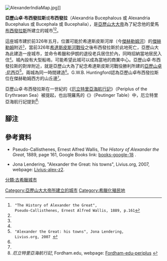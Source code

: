 [[File:AlexanderIndiaMap.jpg|thumb]]]]

'''亞歷山卓·布西發拉斯'''或'''布西發拉'''（Alexandria Bucephalous 或 Alexandria Bucephalus 或 Bucephala 或 Bucephalia），是[[亞歷山大大帝|亞歷山大大帝]]為了紀念他的愛馬[[布西發拉斯|布西發拉斯]]所建立的城市<ref name="HAG">
  "The History of Alexander the Great",
  Pseudo-Callisthenes, Ernest Alfred Wallis, 1889, p.161
</ref><ref name=Liv/>。

這座城市建於前326年五月，位置可能於希達斯皮斯河岸（今[[傑赫勒姆河|傑赫勒姆河]]）的[[傑赫勒姆|傑赫勒姆]]附近<small><ref name=Liv/></small>，當前326年[[希達斯皮斯河戰役|希達斯皮斯河戰役]]之後布西發拉斯於此地死亡，亞歷山大為此建造一座城市，並命令希臘和伊朗的退役老兵居住於內，同時招納當地居民入住<small><ref name=Liv/></small>。城內設有大型船塢，可能希望此城可以成為當地的商業中心。亞歷山卓·布西發拉斯的對岸附近，就是亞歷山大為了紀念希達斯皮斯河戰役勝利所建的[[尼西亞_(旁遮普)|亞歷山卓·尼西亞]]<ref name="Liv">
  "Alexander the Great: his towns", Jona Lendering,
  Livius.org, 2007 
</ref>。兩城為同一時間建造<small><ref name=Liv/></small>。G.W.B. Huntingford認為亞歷山卓布西發拉斯位在傑赫勒姆西方的山丘邊<small><ref name=Liv/></small>。

亞歷山卓·布西發拉斯在一世紀的《[[厄立特里亞海航行記|厄立特里亞海航行記]]》（Periplus of the Erythraean Sea）被提起，也出現羅馬的《{{link-en|波伊庭格地圖|Tabula Peutingeriana}}》（Peutinger Table）中，厄立特里亞海航行記提到<ref>''厄立特里亞海航行記'', Fordham.edu, webpage: [http://www.fordham.edu/halsall/ancient/periplus.html Fordham-edu-periplus] {{Wayback|url=http://www.fordham.edu/halsall/ancient/periplus.html |date=20140814160845 }}</ref>:

{{Cquote|在巴魯奇內陸居住許多部族，像是阿臘塔人（Arattii）、[[阿拉霍西亞|阿拉霍西亞]]人、[[健馱邏|健馱邏]]人和Poclais人，巴魯奇當地有座城市叫亞歷山卓·布西發拉斯。|厄立特里亞海航行記}}

==腳注==
{{reflist|colwidth=30em}}

==參考資料==
* Pseudo-Callisthenes, Ernest Alfred Wallis, ''The History of Alexander the Great'', 1889, page 161, Google Books link: [http://books.google.com/books?id=_14LmFqhc8QC&pg=PA161&lpg=PA161&dq=%22Alexandria+Bucephalus%22&source=web&ots=8xYq7fR_7r&sig=M8yKysqYu0tUjzvMMm8_pNWOZsQ&hl=en&sa=X&oi=book_result&resnum=18&ct=result books-google-18] {{Wayback|url=http://books.google.com/books?id=_14LmFqhc8QC&pg=PA161&lpg=PA161&dq=%22Alexandria+Bucephalus%22&source=web&ots=8xYq7fR_7r&sig=M8yKysqYu0tUjzvMMm8_pNWOZsQ&hl=en&sa=X&oi=book_result&resnum=18&ct=result |date=20140627145146 }}.

*  Jona Lendering, "Alexander the Great: his towns", Livius.org, 2007, webpage: [http://www.livius.org/aj-al/alexander/alexander_z2.html  Livius-alex-z2]{{Wayback|url=http://www.livius.org/aj-al/alexander/alexander_z2.html |date=20120908074443 }}.

{{coord|32|55|52|N|73|43|51|E|display=title|region:PK_type:city(293000)_source:dewiki}}

[[分類:古希臘城市|分類:古希臘城市]]
[[Category:亞歷山大大帝所建立的城市|Category:亞歷山大大帝所建立的城市]]
[[Category:希臘化殖民地|Category:希臘化殖民地]]